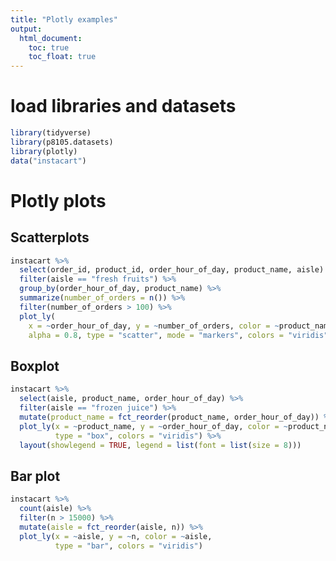 ```yaml
---
title: "Plotly examples"
output: 
  html_document:
    toc: true
    toc_float: true
---
```



# load libraries and datasets

```r
library(tidyverse)
library(p8105.datasets)
library(plotly)
data("instacart")
```


# Plotly plots

## Scatterplots

```r
instacart %>% 
  select(order_id, product_id, order_hour_of_day, product_name, aisle) %>%
  filter(aisle == "fresh fruits") %>% 
  group_by(order_hour_of_day, product_name) %>% 
  summarize(number_of_orders = n()) %>%
  filter(number_of_orders > 100) %>% 
  plot_ly(
    x = ~order_hour_of_day, y = ~number_of_orders, color = ~product_name, text = ~product_name,
    alpha = 0.8, type = "scatter", mode = "markers", colors = "viridis")
```


## Boxplot


```r
instacart %>% 
  select(aisle, product_name, order_hour_of_day) %>%
  filter(aisle == "frozen juice") %>%
  mutate(product_name = fct_reorder(product_name, order_hour_of_day)) %>% 
  plot_ly(x = ~product_name, y = ~order_hour_of_day, color = ~product_name,
          type = "box", colors = "viridis") %>%
  layout(showlegend = TRUE, legend = list(font = list(size = 8)))
```


## Bar plot

```r
instacart %>% 
  count(aisle) %>% 
  filter(n > 15000) %>% 
  mutate(aisle = fct_reorder(aisle, n)) %>% 
  plot_ly(x = ~aisle, y = ~n, color = ~aisle,
          type = "bar", colors = "viridis")
```


